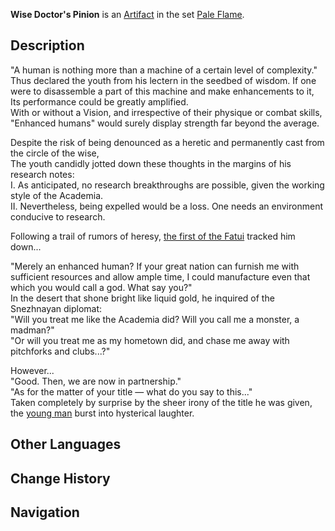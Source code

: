 {{Artifact Infobox
|image = Item Wise Doctor's Pinion.png
|set   = Pale Flame
|piece = Plume of Death
}}
{{Description|An ominous pinion with edges of unsurpassed keenness. Perhaps it represents an unnaturally uninhibited nature.}}
'''Wise Doctor's Pinion''' is an [[Artifact]] in the set [[Pale Flame]].

==Description==
"A human is nothing more than a machine of a certain level of complexity."<br />Thus declared the youth from his lectern in the seedbed of wisdom. If one were to disassemble a part of this machine and make enhancements to it, Its performance could be greatly amplified.<br />With or without a Vision, and irrespective of their physique or combat skills, "Enhanced humans" would surely display strength far beyond the average.

Despite the risk of being denounced as a heretic and permanently cast from the circle of the wise,<br />The youth candidly jotted down these thoughts in the margins of his research notes:<br />I. As anticipated, no research breakthroughs are possible, given the working style of the Academia.<br />II. Nevertheless, being expelled would be a loss. One needs an environment conducive to research.

Following a trail of rumors of heresy, [[Pierro|the first of the Fatui]] tracked him down...

"Merely an enhanced human? If your great nation can furnish me with sufficient resources and allow ample time, I could manufacture even that which you would call a god. What say you?"<br />In the desert that shone bright like liquid gold, he inquired of the Snezhnayan diplomat:<br />"Will you treat me like the Academia did? Will you call me a monster, a madman?"<br />"Or will you treat me as my hometown did, and chase me away with pitchforks and clubs...?"

However...<br />"Good. Then, we are now in partnership."<br />"As for the matter of your title — what do you say to this..."<br />Taken completely by surprise by the sheer irony of the title he was given, the [[Dottore|young man]] burst into hysterical laughter.

==Other Languages==
{{Other Languages
|en      = Wise Doctor's Pinion
|zhs     = 贤医之羽
|zhs_rm  = Xiányī zhī Yǔ
|zht     = 賢醫之羽
|zht_rm  = Xiányī zhī Yǔ
|zh_tl   = Feather of the Virtuous Doctor
|ja      = 良医の羽
|ja_rm   = Ryoui no Hane
|ja_tl   = Good Doctor's Plume
|ko      = 명의의 깃털
|ko_rm   = 
|ko_tl   = 
|es      = Pluma del Doctor Sabio
|es_tl   = Feather of the Wise Doctor
|fr      = Plume du sage docteur
|fr_tl   = Feather of the Wise Doctor
|ru      = Перо мудрого лекаря
|ru_tl   = 
|th      = Wise Doctor's Pinion
|vi      = Lông Vũ Hiền Y
|vi_tl   = 
|de      = Feder der Genesung
|de_tl   = Feather of Recovery
|id      = Sage Doctor's Pinion
|pt      = Pena do Médico Virtuoso
|pt_tl   = 
}}

==Change History==
{{Change History|1.5}}

==Navigation==
{{Artifact Set Navbox|Pale Flame}}
